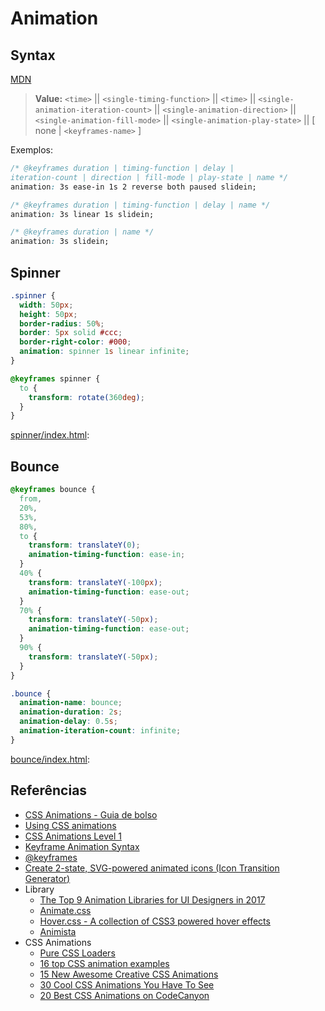 
# Animation

## Syntax

[MDN](https://developer.mozilla.org/en-US/docs/Web/CSS/animation)

> <b>Value:</b> `<time>` \|\| `<single-timing-function>` \|\| `<time>` \|\| `<single-animation-iteration-count>` \|\| `<single-animation-direction>` \|\| `<single-animation-fill-mode>` \|\| `<single-animation-play-state>` \|\| [ none \| `<keyframes-name>` ]

Exemplos:

```css
/* @keyframes duration | timing-function | delay |
iteration-count | direction | fill-mode | play-state | name */
animation: 3s ease-in 1s 2 reverse both paused slidein;

/* @keyframes duration | timing-function | delay | name */
animation: 3s linear 1s slidein;

/* @keyframes duration | name */
animation: 3s slidein;
```

## Spinner

```css
.spinner {
  width: 50px;
  height: 50px;
  border-radius: 50%;
  border: 5px solid #ccc;
  border-right-color: #000;
  animation: spinner 1s linear infinite;
}

@keyframes spinner {
  to {
    transform: rotate(360deg);
  }
}
```

[spinner/index.html](/codes/animation/spinner/index.html):

<HyperText src="/codes/animation/spinner/index.html" />

## Bounce

```css
@keyframes bounce {
  from,
  20%,
  53%,
  80%,
  to {
    transform: translateY(0);
    animation-timing-function: ease-in;
  }
  40% {
    transform: translateY(-100px);
    animation-timing-function: ease-out;
  }
  70% {
    transform: translateY(-50px);
    animation-timing-function: ease-out;
  }
  90% {
    transform: translateY(-50px);
  }
}

.bounce {
  animation-name: bounce;
  animation-duration: 2s;
  animation-delay: 0.5s;
  animation-iteration-count: infinite;
}
```

[bounce/index.html](/codes/animation/bounce/index.html):

<HyperText src="/codes/animation/bounce/index.html" />

## Referências

- [CSS Animations - Guia de bolso](https://legacy.gitbook.com/book/daliannyvieira/css-animations-pocket-guide/details)
- [Using CSS animations](https://developer.mozilla.org/en-US/docs/Web/CSS/CSS_Animations/Using_CSS_animations)
- [CSS Animations Level 1](https://www.w3.org/TR/css-animations-1/)
- [Keyframe Animation Syntax](https://css-tricks.com/snippets/css/keyframe-animation-syntax/)
- [@keyframes](https://tympanus.net/codrops/css_reference/keyframes/)
- [Create 2-state, SVG-powered animated icons (Icon Transition Generator)](https://blog.nucleoapp.com/create-2-state-svg-powered-animated-icons-76ed19160a7e)
- Library
  - [The Top 9 Animation Libraries for UI Designers in 2017](https://www.sitepoint.com/our-top-9-animation-libraries/)
  - [Animate.css](https://daneden.github.io/animate.css/)
  - [Hover.css - A collection of CSS3 powered hover effects](http://ianlunn.github.io/Hover/)
  - [Animista](http://animista.net/play/basic/slide-fwd)
- CSS Animations
  - [Pure CSS Loaders](https://loading.io/css/)
  - [16 top CSS animation examples](https://www.creativebloq.com/inspiration/css-animation-examples)
  - [15 New Awesome Creative CSS Animations](https://cssnewbie.com/15-new-awesome-creative-css-animations/#.W049pS2ZM0o)
  - [30 Cool CSS Animations You Have To See](https://www.hongkiat.com/blog/creative-css-animations/)
  - [20 Best CSS Animations on CodeCanyon](https://code.tutsplus.com/tutorials/20-best-css-animations--cms-27561)
